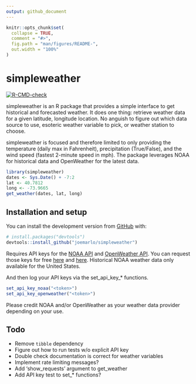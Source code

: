 ```yaml
---
output: github_document
---
```


<!-- README.md is generated from README.Rmd. Please edit that file -->

```r
knitr::opts_chunk$set(
  collapse = TRUE,
  comment = "#>",
  fig.path = "man/figures/README-",
  out.width = "100%"
)
```

# simpleweather

<!-- badges: start -->
[![R-CMD-check](https://github.com/joemarlo/simpleweather/workflows/R-CMD-check/badge.svg)](https://github.com/joemarlo/simpleweather/actions)
<!-- badges: end -->

simpleweather is an R package that provides a simple interface to get historical and forecasted weather. It does one thing: retrieve weather data for a given latitude, longitude location. No anguish to figure out which data source to use, esoteric weather variable to pick, or weather station to choose.

simpleweather is focused and therefore limited to only providing the temperature (daily max in Fahrenheit), precipitation (True/False), and the wind speed (fastest 2-minute speed in mph). The package leverages NOAA for historical data and OpenWeather for the latest data.

```r
library(simpleweather)
dates <- Sys.Date() + -7:2
lat <- 40.7812
long <- -73.9665
get_weather(dates, lat, long)
```

## Installation and setup

You can install the development version from [GitHub](https://github.com/joemarlo/simpleweather) with:

``` r
# install.packages("devtools")
devtools::install_github("joemarlo/simpleweather")
```

Requires API keys for the [NOAA API](https://www.ncdc.noaa.gov/cdo-web/webservices/v2) and [OpenWeather API](https://openweathermap.org/api/one-call-api). You can request those keys for free [here](https://www.ncdc.noaa.gov/cdo-web/token) and [here](https://openweathermap.org/price). Historical NOAA weather data only available for the United States.

And then log your API keys via the set_api_key_* functions.

``` r
set_api_key_noaa("<token>")
set_api_key_openweather("<token>")
```

Please credit NOAA and/or OpenWeather as your weather data provider depending on your use.

## Todo

- Remove `tibble` dependency
- Figure out how to run tests w/o explicit API key
- Double check documentation is correct for weather variables
- Implement rate limiting messages?
- Add 'show_requests' argument to get_weather
- Add API key test to set_* functions?
